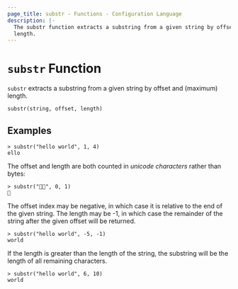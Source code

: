```yaml
---
page_title: substr - Functions - Configuration Language
description: |-
  The substr function extracts a substring from a given string by offset and
  length.
---
```


# `substr` Function

`substr` extracts a substring from a given string by offset and (maximum) length.

```hcl
substr(string, offset, length)
```

## Examples

```
> substr("hello world", 1, 4)
ello
```

The offset and length are both counted in _unicode characters_ rather than
bytes:

```
> substr("🤔🤷", 0, 1)
🤔
```

The offset index may be negative, in which case it is relative to the end of
the given string.  The length may be -1, in which case the remainder of the
string after the given offset will be returned.

```
> substr("hello world", -5, -1)
world
```

If the length is greater than the length of the string, the substring
will be the length of all remaining characters.

```
> substr("hello world", 6, 10)
world
```
